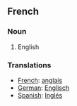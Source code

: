==French==
===Noun===
#English
===Translations===
*[[French]]: [[French/Anglais|anglais]]
*[[German]]: [[Englisch]]
*[[Spanish]]: [[Inglés]]